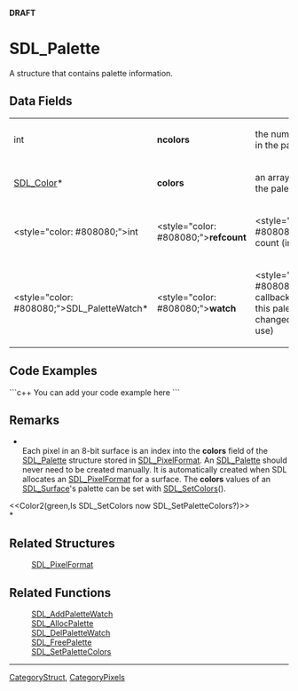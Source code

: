 <!-- pragma section-numbers off -->
<!-- pragma disable-camelcase -->
'''DRAFT'''

= SDL_Palette =
A structure that contains palette information.


== Data Fields ==
{|
|int
|'''ncolors'''
|the number of colors in the palette
|-
|[[SDL_Color]]*
|'''colors'''
|an array of colors in the palette
|-
|<style="color: #808080;">int
|<style="color: #808080;">'''refcount'''
|<style="color: #808080;">reference count (internal use)
|-
|<style="color: #808080;">SDL_Palette<code></code>Watch*
|<style="color: #808080;">'''watch'''
|<style="color: #808080;">a list of callbacks called when this palette has changed (internal use)
|}

== Code Examples ==
```c++
You can add your code example here
```

== Remarks ==
*<br/>Each pixel in an 8-bit surface is an index into the '''colors''' field of the [[SDL_Palette]] structure stored in [[SDL_PixelFormat]]. An [[SDL_Palette]] should never need to be created manually. It is automatically created when SDL allocates an [[SDL_PixelFormat]] for a surface. The '''colors''' values of an [[SDL_Surface]]'s palette can be set with [[SDL_SetColors]]().

<<Color2(green,Is SDL_SetColors now SDL_SetPaletteColors?)>><br/>*

== Related Structures ==
:[[SDL_PixelFormat]]

== Related Functions ==
:[[SDL_AddPaletteWatch]]
:[[SDL_AllocPalette]]
:[[SDL_DelPaletteWatch]]
:[[SDL_FreePalette]]
:[[SDL_SetPaletteColors]]

----
[[CategoryStruct]], [[CategoryPixels]]
